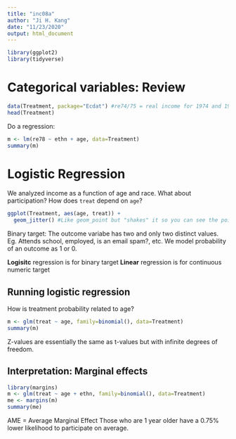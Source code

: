---
title: "inc08a"
author: "Ji H. Kang"
date: "11/23/2020"
output: html_document
---

```{r, message=F}
library(ggplot2)
library(tidyverse)
```

# Categorical variables: Review 
```{r}
data(Treatment, package="Ecdat") #re74/75 = real income for 1974 and 1975
head(Treatment)
```

Do a regression: 
```{r}
m <- lm(re78 ~ ethn + age, data=Treatment)
summary(m)
```

# Logistic Regression

We analyzed income as a function of age and race. What about participation?
How does `treat` depend on `age`? 
```{r}
ggplot(Treatment, aes(age, treat)) + 
  geom_jitter() #Like geom_point but "shakes" it so you can see the points clearly. 
```
Binary target: The outcome variabe has two and only two distinct values. 
Eg. Attends school, employed, is an email spam?, etc. We model probability of an outcome as 1 or 0. 

**Logisitc** regression is for binary target 
**Linear** regression is for continuous numeric target


## Running logistic regression 
How is treatment probability related to age? 
```{r}
m <- glm(treat ~ age, family=binomial(), data=Treatment)
summary(m)
```
Z-values are essentially the same as t-values but with infinite degrees of freedom. 

## Interpretation: Marginal effects 
```{r}
library(margins) 
m <- glm(treat ~ age + ethn, family=binomial(), data=Treatment)
me <- margins(m)
summary(me)
```
AME = Average Marginal Effect
Those who are 1 year older have a 0.75% lower likelihood to participate on average.













